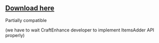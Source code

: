 
## [Download here](https://www.spigotmc.org/resources/1-9-1-16-custom-recipes-and-crafting-craftenhance.65058/)


<Warning>
Partially compatible

(we have to wait CraftEnhance developer to implement ItemsAdder API properly)
</Warning>
